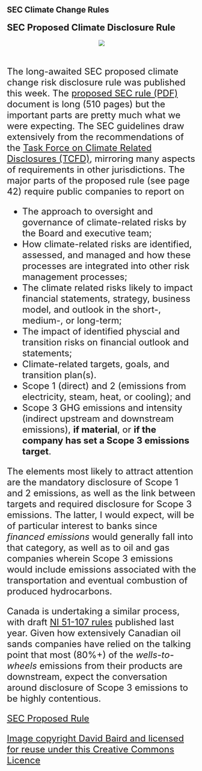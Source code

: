 ## SEC Climate Change Rules
#### <font size="+2"> SEC Proposed Climate Disclosure Rule
<!-- #### Andrew Leach -->

<center>![](stories/sec_1.png)</center>
<br>
The long-awaited SEC proposed climate change risk disclosure rule was published this week. The [proposed SEC rule (PDF)](https://www.sec.gov/rules/proposed/2022/33-11042.pdf) document is long (510 pages) but the important parts are pretty much what we were expecting. The SEC guidelines draw extensively from the recommendations of the [Task Force on Climate Related Disclosures (TCFD)](https://assets.bbhub.io/company/sites/60/2020/10/TCFD_Booklet_FNL_Digital_March-2020.pdf), mirroring many aspects of requirements in other jurisdictions. The major parts of the proposed rule (see page 42) require public companies to report on

* The approach to oversight and governance of climate-related risks by the Board and executive team;
* How climate-related risks are identified, assessed, and managed and how these processes are integrated into other risk management processes;
* The climate related risks likely to impact financial statements, strategy, business model, and outlook in the short-, medium-, or long-term;
* The impact of identified physcial and transition risks on financial outlook and statements; 
* Climate-related targets, goals, and transition plan(s).
* Scope 1 (direct) and 2 (emissions from electricity, steam, heat, or cooling); and
* Scope 3 GHG emissions and intensity (indirect upstream and downstream emissions), **if material**, or **if the company has set a Scope 3 emissions target**.


The elements most likely to attract attention are the mandatory disclosure of Scope 1 and 2 emissions, as well as the link between targets and required disclosure for Scope 3 emissions. The latter, I would expect, will be of particular interest to banks since *financed emissions* would generally fall into that category, as well as to oil and gas companies wherein Scope 3 emissions would include emissions associated with the transportation and eventual combustion of produced hydrocarbons.

Canada is undertaking a similar process, with draft [NI 51-107 rules](https://www.osc.ca/en/securities-law/instruments-rules-policies/5/51-107/51-107-consultation-climate-related-disclosure-update-and-csa-notice-and-request-comment-proposed) published last year. Given how extensively Canadian oil sands companies have relied on the talking point that most (80%+) of the *wells-to-wheels* emissions from their products are downstream, expect the conversation around disclosure of Scope 3 emissions to be highly contentious. 


[SEC Proposed Rule](https://www.sec.gov/rules/proposed/2022/33-11042.pdf)

[Image copyright David Baird and licensed for reuse under this Creative Commons Licence](https://www.corporateknights.com/responsible-investing/search-risks-sec/)
